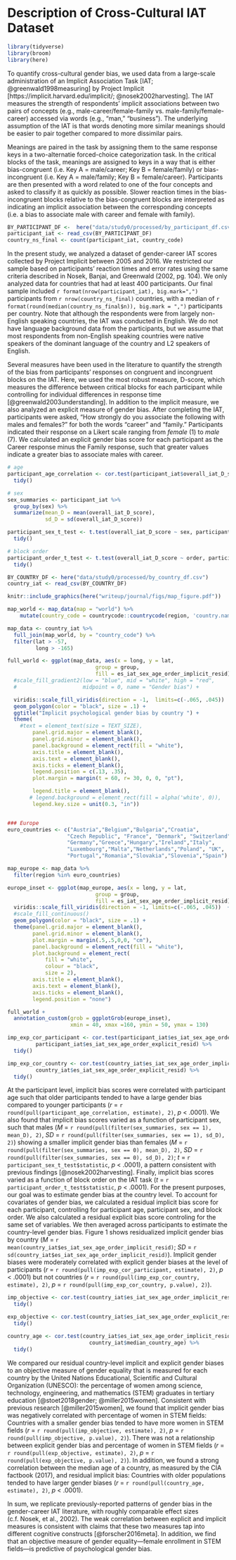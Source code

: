 # Description of Cross-Cultural IAT Dataset

```r
library(tidyverse)
library(broom)
library(here)
```

To quantify cross-cultural gender bias, we used data from a large-scale administration of an  Implicit  Association Task [IAT; @greenwald1998measuring] by Project Implicit [https://implicit.harvard.edu/implicit/; @nosek2002harvesting]. The IAT measures the strength of respondents' implicit associations between two pairs of concepts (e.g., male-career/female-family vs. male-family/female-career) accessed via words (e.g., “man," “business”). The underlying assumption of the IAT  is that words denoting more similar meanings should be easier to pair together compared to more dissimilar pairs. 

Meanings are paired in the task by assigning them to the same response keys in a two-alternatie forced-choice categorization task. In the critical blocks of the task, meanings are assigned to keys in a way that is either bias-congruent (i.e.\ Key A = male/career; Key B = female/family) or bias-incongruent (i.e.\ Key A = male/family; Key B = female/career). Participants are then presented with a word related to one of the four concepts and asked to classify it as quickly as possible. Slower reaction times in the bias-incongruent blocks relative to the bias-congruent blocks are interpreted as indicating an implicit association between the corresponding concepts (i.e.\ a bias to associate male with career and female with family).

```r
BY_PARTICIPANT_DF <-  here("data/study0/processed/by_participant_df.csv")
participant_iat <- read_csv(BY_PARTICIPANT_DF)
country_ns_final <- count(participant_iat, country_code)
```

In the present study, we analyzed a dataset of gender-career IAT scores collected by Project Implicit between 2005 and 2016. We restricted our sample based on participants' reaction times and error rates using the same criteria described in Nosek, Banjai, and Greenwald (2002, pg.\ 104). We only analyzed data for countries that had at least 400 participants. Our final sample included `r format(nrow(participant_iat), big.mark=",")` participants from `r nrow(country_ns_final)` countries, with a median of `r format(round(median(country_ns_final$n)), big.mark = ",")` participants per country. Note that although the respondents were from largely non-English speaking countries, the IAT was conducted in English. We do not have language background data from the participants, but we assume that most respondents from non-English speaking countries were native speakers of the dominant language of the country and L2 speakers of English. 

Several measures have been used in the literature to quantify the strength of the bias from participants’ responses on congruent and incongruent blocks on the IAT. Here, we used the most robust measure, D-score, which measures the difference between critical blocks for each participant while controlling for  individual differences in response time [@greenwald2003understanding]. In addition to the implicit measure, we also analyzed an explicit measure of gender bias. After completing the IAT, participants were asked, "How strongly do you associate the following with males and females?" for both the words "career" and "family." Participants indicated their response on a Likert scale ranging from _female_ (1) to _male_ (7). We calculated an explicit gender bias score for each participant as the Career response minus the Family response, such that greater values indicate a greater bias to associate males with career. 

```r
# age
participant_age_correlation <- cor.test(participant_iat$overall_iat_D_score, participant_iat$log_age) %>%
  tidy()

# sex
sex_summaries <- participant_iat %>%
  group_by(sex) %>%
  summarize(mean_D = mean(overall_iat_D_score),
            sd_D = sd(overall_iat_D_score))

participant_sex_t_test <- t.test(overall_iat_D_score ~ sex, participant_iat) %>%
  tidy()

# block order
participant_order_t_test <- t.test(overall_iat_D_score ~ order, participant_iat) %>%
  tidy()
```

 

```r

BY_COUNTRY_DF <- here("data/study0/processed/by_country_df.csv")
country_iat <- read_csv(BY_COUNTRY_DF)

knitr::include_graphics(here("writeup/journal/figs/map_figure.pdf"))
```

```r
map_world <- map_data(map = "world") %>%
    mutate(country_code = countrycode::countrycode(region, 'country.name', 'iso2c'))

map_data <- country_iat %>%
  full_join(map_world, by = "country_code") %>%
  filter(lat > -57,
         long > -165)

full_world <- ggplot(map_data, aes(x = long, y = lat,
                            group = group,
                            fill = es_iat_sex_age_order_implicit_resid)) +
  #scale_fill_gradient2(low = "blue", mid = "white", high = "red",
  #                     midpoint = 0, name = "Gender bias") +

  viridis::scale_fill_viridis(direction = -1,  limits=c(-.065, .045))  +
  geom_polygon(color = "black", size = .1) +
  ggtitle("Implicit psychological gender bias by country ") +
  theme(
    #text = element_text(size = TEXT_SIZE),
        panel.grid.major = element_blank(),
        panel.grid.minor = element_blank(),
        panel.background = element_rect(fill = "white"),
        axis.title = element_blank(),
        axis.text = element_blank(),
        axis.ticks = element_blank(),
        legend.position = c(.13, .35),
        plot.margin = margin(t = 60, r= 30, 0, 0, "pt"),

        legend.title = element_blank(),
       # legend.background = element_rect(fill = alpha('white', 0)),
        legend.key.size = unit(0.3, "in"))


### Europe
euro_countries <- c("Austria","Belgium","Bulgaria","Croatia",
                   "Czech Republic", "France", "Denmark", "Switzerland",
                   "Germany","Greece","Hungary","Ireland","Italy",
                   "Luxembourg","Malta","Netherlands","Poland", "UK",
                   "Portugal","Romania","Slovakia","Slovenia","Spain")

map_europe <- map_data %>%
  filter(region %in% euro_countries)

europe_inset <- ggplot(map_europe, aes(x = long, y = lat,
                            group = group,
                            fill = es_iat_sex_age_order_implicit_resid)) +
  viridis::scale_fill_viridis(direction = -1, limits=c(-.065, .045))  +
  #scale_fill_continuous()
  geom_polygon(color = "black", size = .1) +
  theme(panel.grid.major = element_blank(),
        panel.grid.minor = element_blank(),
        plot.margin = margin(.5,.5,0,0, "cm"),
        panel.background = element_rect(fill = "white"),
        plot.background = element_rect(
            fill = "white",
            colour = "black",
            size = 2),
        axis.title = element_blank(),
        axis.text = element_blank(),
        axis.ticks = element_blank(),
        legend.position = "none")

full_world +
  annotation_custom(grob = ggplotGrob(europe_inset),
                    xmin = 40, xmax =160, ymin = 50, ymax = 130)
```

```r
imp_exp_cor_participant <- cor.test(participant_iat$es_iat_sex_age_order_implicit_resid,
         participant_iat$es_iat_sex_age_order_explicit_resid) %>%
  tidy()

imp_exp_cor_country <- cor.test(country_iat$es_iat_sex_age_order_implicit_resid,
         country_iat$es_iat_sex_age_order_explicit_resid) %>%
  tidy()
```


At the participant level, implicit bias scores were correlated with participant age such that older participants tended to have a large gender bias compared to younger participants (_r_ = `r round(pull(participant_age_correlation, estimate), 2)`, _p_ < .0001). We also found that implicit bias scores varied as a function of participant sex, such that males (_M_ = `r round(pull(filter(sex_summaries, sex == 1), mean_D), 2)`, _SD_ = `r round(pull(filter(sex_summaries, sex == 1), sd_D), 2)`) showing a smaller implicit gender bias than females (_M_ = `r  round(pull(filter(sex_summaries, sex == 0), mean_D), 2)`, _SD_ = `r round(pull(filter(sex_summaries, sex == 0), sd_D), 2)`; _t_ = `r participant_sex_t_test$statistic`, _p_ < .0001), a pattern consistent with previous findings [@nosek2002harvesting]. Finally, implicit bias scores varied as a function of block order on the IAT task (_t_ = `r participant_order_t_test$statistic`, _p_ < .0001). 
For the present purposes, our goal was to estimate gender bias at the country level. To account for covariates of gender bias,  we calculated a residual implicit bias score for each participant, controlling for participant age, participant sex, and block order. We also calculated a residual explicit bias score controling for the same set of variables. We then averaged across participants to estimate the country-level gender bias. Figure 1 shows residualized implicit gender bias by country (_M_ = `r mean(country_iat$es_iat_sex_age_order_implicit_resid)`; _SD_ = `r sd(country_iat$es_iat_sex_age_order_implicit_resid)`). Implicit gender biases were moderately correlated with explicit gender biases at the level of participants (_r_ = `r round(pull(imp_exp_cor_participant, estimate), 2)`, _p_ < .0001) but not countries (_r_ = `r round(pull(imp_exp_cor_country, estimate), 2)`, _p_ = `r round(pull(imp_exp_cor_country, p.value), 2)`). 

```r
imp_objective <- cor.test(country_iat$es_iat_sex_age_order_implicit_resid, country_iat$per_women_stem) %>%
  tidy()

exp_objective <- cor.test(country_iat$es_iat_sex_age_order_explicit_resid, country_iat$per_women_stem) %>%
  tidy()

country_age <- cor.test(country_iat$es_iat_sex_age_order_implicit_resid,
                          country_iat$median_country_age) %>%
  tidy()
```

We compared our residual country-level implicit and explicit gender biases to an  objective measure of gender equality that is measured for each country by the United Nations Educational, Scientific and Cultural Organization (UNESCO): the percentage of women among  science, technology, engineering, and mathematics (STEM) graduates in tertiary education [@stoet2018gender; @miller2015women]. Consistent with previous research [@miller2015women], we found that implicit gender bias was negatively correlated with percentage of women in STEM fields: Countries with a smaller gender bias tended to have more women in STEM fields (_r_ = `r round(pull(imp_objective, estimate), 2)`, _p_ = `r round(pull(imp_objective, p.value), 2)`). There was not a relationship between explicit gender bias and percentage of women in STEM fields  (_r_ = `r round(pull(exp_objective, estimate), 2)`, _p_ = `r round(pull(exp_objective, p.value), 2)`). In addition, we found a strong correlation between the median age of a country, as measured by the CIA factbook (2017), and residual implicit bias: Countries with older populations tended to have larger gender biases (_r_ = `r round(pull(country_age, estimate), 2)`, _p_ < .0001).

In sum, we replicate previously-reported patterns of gender bias in the gender-career IAT literature, with roughly comparable effect sizes (c.f.\ Nosek, et al., 2002). The weak correlation between explicit and implicit measures is consistent with claims that these two measures tap into different cognitive constructs [@forscher2016meta]. In addition, we find that an objective measure of gender equality---female enrollment in STEM fields---is predictive of psychological gender bias.
